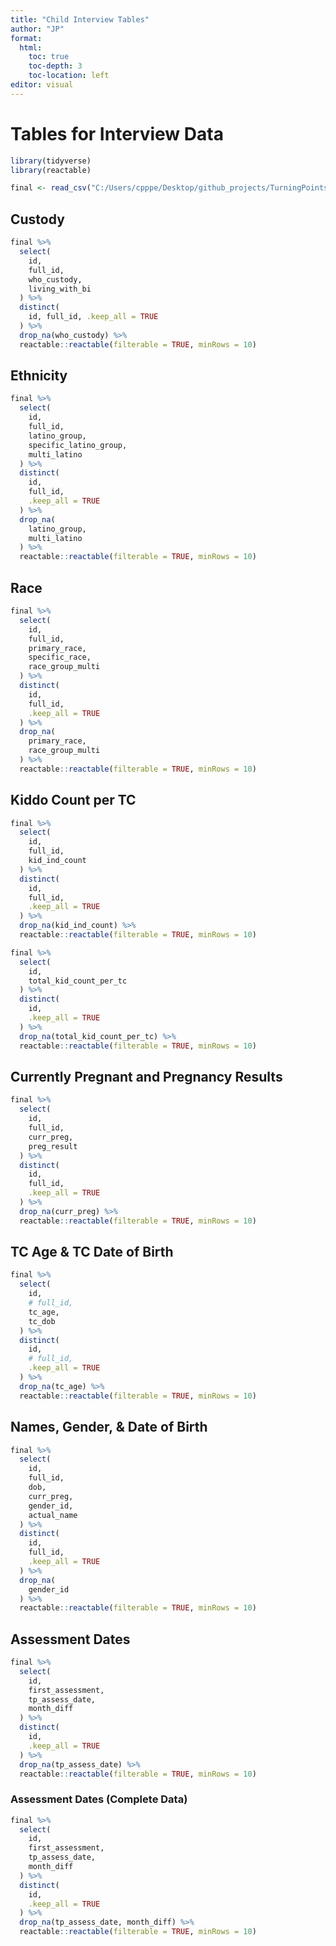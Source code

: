 ```yaml
---
title: "Child Interview Tables"
author: "JP"
format:
  html:
    toc: true
    toc-depth: 3
    toc-location: left
editor: visual
---
```


# Tables for Interview Data

```r
library(tidyverse)
library(reactable)

final <- read_csv("C:/Users/cpppe/Desktop/github_projects/TurningPoints4Women/do_not_push/calc_interview_data_allkids.csv")
```

## Custody

```r
final %>% 
  select(
    id,
    full_id,
    who_custody,
    living_with_bi
  ) %>% 
  distinct(
    id, full_id, .keep_all = TRUE
  ) %>% 
  drop_na(who_custody) %>% 
  reactable::reactable(filterable = TRUE, minRows = 10)
```

## Ethnicity

```r
final %>% 
  select(
    id,
    full_id,
    latino_group,
    specific_latino_group,
    multi_latino
  ) %>% 
  distinct(
    id,
    full_id,
    .keep_all = TRUE
  ) %>% 
  drop_na(
    latino_group,
    multi_latino
  ) %>%
  reactable::reactable(filterable = TRUE, minRows = 10)
```

## Race

```r
final %>% 
  select(
    id,
    full_id,
    primary_race,
    specific_race,
    race_group_multi
  ) %>% 
  distinct(
    id,
    full_id,
    .keep_all = TRUE
  ) %>% 
  drop_na(
    primary_race,
    race_group_multi
  ) %>%
  reactable::reactable(filterable = TRUE, minRows = 10)
```

## Kiddo Count per TC

```r
final %>% 
  select(
    id,
    full_id,
    kid_ind_count
  ) %>% 
  distinct(
    id,
    full_id,
    .keep_all = TRUE
  ) %>% 
  drop_na(kid_ind_count) %>%
  reactable::reactable(filterable = TRUE, minRows = 10)

final %>% 
  select(
    id,
    total_kid_count_per_tc
  ) %>% 
  distinct(
    id,
    .keep_all = TRUE
  ) %>% 
  drop_na(total_kid_count_per_tc) %>%
  reactable::reactable(filterable = TRUE, minRows = 10)
```

## Currently Pregnant and Pregnancy Results

```r
final %>% 
  select(
    id,
    full_id,
    curr_preg,
    preg_result
  ) %>% 
  distinct(
    id,
    full_id,
    .keep_all = TRUE
  ) %>% 
  drop_na(curr_preg) %>%
  reactable::reactable(filterable = TRUE, minRows = 10)
```

## TC Age & TC Date of Birth

```r
final %>% 
  select(
    id,
    # full_id,
    tc_age,
    tc_dob
  ) %>% 
  distinct(
    id,
    # full_id,
    .keep_all = TRUE
  ) %>% 
  drop_na(tc_age) %>% 
  reactable::reactable(filterable = TRUE, minRows = 10)
```

## Names, Gender, & Date of Birth

```r
final %>% 
  select(
    id,
    full_id,
    dob,
    curr_preg,
    gender_id,
    actual_name
  ) %>% 
  distinct(
    id,
    full_id,
    .keep_all = TRUE
  ) %>% 
  drop_na(
    gender_id
  ) %>%
  reactable::reactable(filterable = TRUE, minRows = 10)
```

## Assessment Dates

```r
final %>% 
  select(
    id,
    first_assessment,
    tp_assess_date,
    month_diff
  ) %>% 
  distinct(
    id,
    .keep_all = TRUE
  ) %>% 
  drop_na(tp_assess_date) %>% 
  reactable::reactable(filterable = TRUE, minRows = 10)
```

### Assessment Dates (Complete Data)

```r
final %>% 
  select(
    id,
    first_assessment,
    tp_assess_date,
    month_diff
  ) %>% 
  distinct(
    id,
    .keep_all = TRUE
  ) %>% 
  drop_na(tp_assess_date, month_diff) %>% 
  reactable::reactable(filterable = TRUE, minRows = 10)
```
